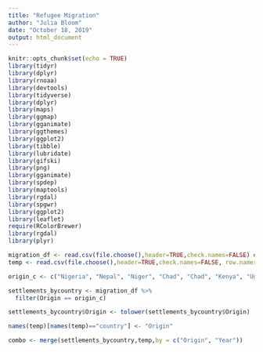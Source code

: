 ```yaml
---
title: "Refugee Migration"
author: "Julia Bloom"
date: "October 18, 2019"
output: html_document
---
```


```r
knitr::opts_chunk$set(echo = TRUE)
library(tidyr)
library(dplyr)
library(rnoaa)
library(devtools)
library(tidyverse)
library(dplyr)
library(maps)
library(ggmap)
library(gganimate)
library(ggthemes)
library(ggplot2)
library(tibble)
library(lubridate)
library(gifski)
library(png)
library(gganimate)
library(spdep)
library(maptools)
library(rgdal)
library(spgwr)
library(ggplot2)
library(leaflet)
require(RColorBrewer)
library(rgdal)
library(plyr)
```

```r
migration_df <- read.csv(file.choose(),header=TRUE,check.names=FALSE) ##choose number_refugees_countryoforigon_byyear.csv located in the google doc
temp <- read.csv(file.choose(),header=TRUE,check.names=FALSE, row.names=NULL) ##choose anomoly dataset
```

```r
origin_c <- c("Nigeria", "Nepal", "Niger", "Chad", "Chad", "Kenya", "Uganda", "Mali", "Ethiopia", "Bangladesh", "Somalia")

settlements_bycountry <- migration_df %>%
  filter(Origin == origin_c)

settlements_bycountry$Origin <- tolower(settlements_bycountry$Origin)
```

```r
names(temp)[names(temp)=="country"] <- "Origin"
```

```r
combo <- merge(settlements_bycountry,temp,by = c("Origin", "Year"))
```

